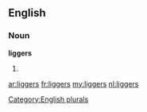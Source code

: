 ==English==

===Noun===
'''liggers'''

# {{plural of|[[ligger]]}}

[[Category:English plurals]]

[[ar:liggers]]
[[fr:liggers]]
[[my:liggers]]
[[nl:liggers]]